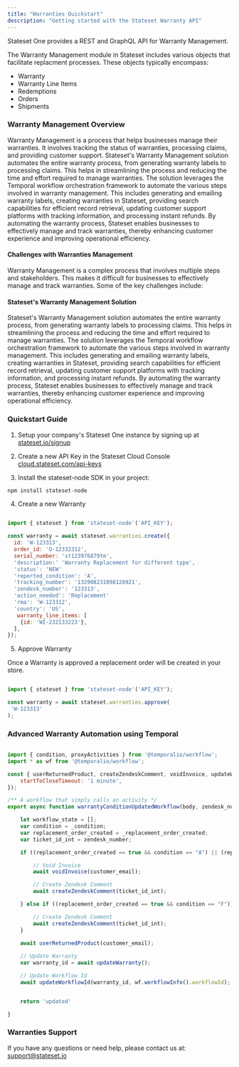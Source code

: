 ```yaml
---
title: "Warranties Quickstart"
description: "Getting started with the Stateset Warranty API"
---
```


Stateset One provides a REST and GraphQL API for Warranty Management.

The Warranty Management module in Stateset includes various objects that facilitate replacment processes. These objects typically encompass:

- Warranty
- Warranty Line Items
- Redemptions
- Orders
- Shipments

### Warranty Management Overview

Warranty Management is a process that helps businesses manage their warranties. It involves tracking the status of warranties, processing claims, and providing customer support. Stateset's Warranty Management solution automates the entire warranty process, from generating warranty labels to processing claims. This helps in streamlining the process and reducing the time and effort required to manage warranties. The solution leverages the Temporal workflow orchestration framework to automate the various steps involved in warranty management. This includes generating and emailing warranty labels, creating warranties in Stateset, providing search capabilities for efficient record retrieval, updating customer support platforms with tracking information, and processing instant refunds. By automating the warranty process, Stateset enables businesses to effectively manage and track warranties, thereby enhancing customer experience and improving operational efficiency.

#### Challenges with Warranties Management

Warranty Management is a complex process that involves multiple steps and stakeholders. This makes it difficult for businesses to effectively manage and track warranties. Some of the key challenges include:

#### Stateset's Warranty Management Solution

Stateset's Warranty Management solution automates the entire warranty process, from generating warranty labels to processing claims. This helps in streamlining the process and reducing the time and effort required to manage warranties. The solution leverages the Temporal workflow orchestration framework to automate the various steps involved in warranty management. This includes generating and emailing warranty labels, creating warranties in Stateset, providing search capabilities for efficient record retrieval, updating customer support platforms with tracking information, and processing instant refunds. By automating the warranty process, Stateset enables businesses to effectively manage and track warranties, thereby enhancing customer experience and improving operational efficiency.

### Quickstart Guide

1) Setup your company's Stateset One instance by signing up at <a href="https://stateset.io/signup">stateset.io/signup</a>

2) Create a new API Key in the Stateset Cloud Console <a href="https://cloud.stateset.com/api-keys">cloud.stateset.com/api-keys</a>

3) Install the stateset-node SDK in your project:

```jsx
npm install stateset-node
```

4) Create a new Warranty

```jsx

import { stateset } from 'stateset-node'('API_KEY');

const warranty = await stateset.warranties.create({
  id: 'W-123313',
  order_id: 'O-12332312',
  serial_number: 'st123976879tm',
  'description:' 'Warranty Replacement for different type',
  'status': 'NEW'
  'reported_condition': 'A',
  'tracking_number': '132908231098120921',
  'zendesk_number': '123313',
  'action_needed': 'Replacement'
  'rma': 'W-123312',
  'country': 'US',
   warranty_line_items: [
    {id: 'WI-232133223'},
  ],
});

```

5) Approve Warranty

Once a Warranty is approved a replacement order will be created in your store.

```jsx

import { stateset } from 'stateset-node'('API_KEY');

const warranty = await stateset.warranties.approve(
 'W-123313'
);

```

### Advanced Warranty Automation using Temporal

```jsx javascript

import { condition, proxyActivities } from '@temporalio/workflow';
import * as wf from '@temporalio/workflow';

const { userReturnedProduct, createZendeskComment, voidInvoice, updateWarranty, updateWorkflowId } = proxyActivities({
    startToCloseTimeout: '1 minute',
});

/** A workflow that simply calls an activity */
export async function warrantyConditionUpdatedWorkflow(body, zendesk_number) {

    let workflow_state = [];
    var condition = _condition;
    var replacement_order_created = _replacement_order_created;
    var ticket_id_int = zendesk_number;

    if ((replacement_order_created == true && condition == "A") || (replacement_order_created == true && condition == "B") || (replacement_order_created == true && condition == "C")) {

        // Void Invoice
        await voidInvoice(customer_email);

        // Create Zendesk Comment
        await createZendeskComment(ticket_id_int);

    } else if ((replacement_order_created == true && condition == "F")) {

        // Create Zendesk Comment
        await createZendeskComment(ticket_id_int);
    }
    
    await userReturnedProduct(customer_email);

    // Update Warranty
    var warranty_id = await updateWarranty();

    // Update Workflow Id
    await updateWorkflowId(warranty_id, wf.workflowInfo().workflowId);


    return 'updated'

}

```

### Warranties Support

If you have any questions or need help, please contact us at: <a href="mailTo:support@stateset.io">support@stateset.io</a>
